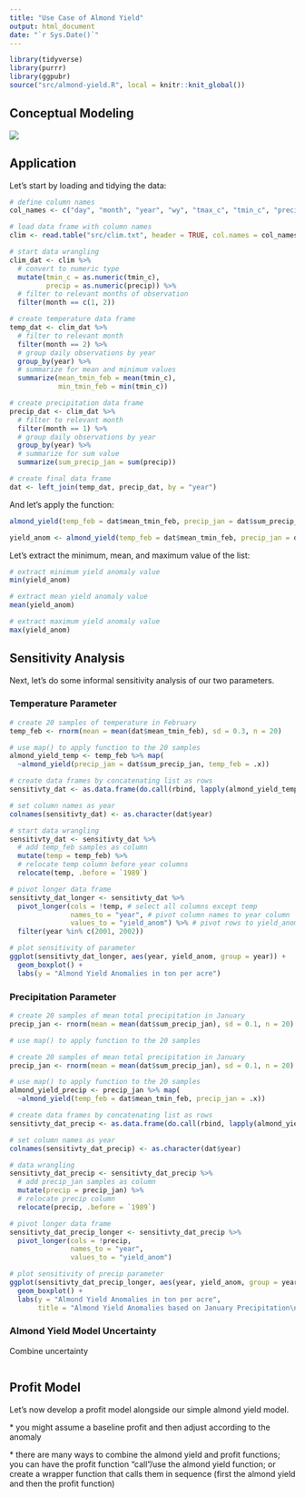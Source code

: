 ```yaml
---
title: "Use Case of Almond Yield"
output: html_document
date: "`r Sys.Date()`"
---
```


```r
library(tidyverse)
library(purrr)
library(ggpubr)
source("src/almond-yield.R", local = knitr::knit_global())
```

## Conceptual Modeling

![](almond_yield.jpg)

## Application

Let's start by loading and tidying the data:

```r
# define column names
col_names <- c("day", "month", "year", "wy", "tmax_c", "tmin_c", "precip")

# load data frame with column names
clim <- read.table("src/clim.txt", header = TRUE, col.names = col_names)

# start data wrangling
clim_dat <- clim %>%
  # convert to numeric type 
  mutate(tmin_c = as.numeric(tmin_c),
         precip = as.numeric(precip)) %>% 
  # filter to relevant months of observation
  filter(month == c(1, 2)) 

# create temperature data frame 
temp_dat <- clim_dat %>%
  # filter to relevant month 
  filter(month == 2) %>%
  # group daily observations by year
  group_by(year) %>%
  # summarize for mean and minimum values  
  summarize(mean_tmin_feb = mean(tmin_c), 
            min_tmin_feb = min(tmin_c))

# create precipitation data frame 
precip_dat <- clim_dat %>% 
  # filter to relevant month 
  filter(month == 1) %>% 
  # group daily observations by year
  group_by(year) %>%
  # summarize for sum value
  summarize(sum_precip_jan = sum(precip))

# create final data frame 
dat <- left_join(temp_dat, precip_dat, by = "year")
```

And let's apply the function:

```r
almond_yield(temp_feb = dat$mean_tmin_feb, precip_jan = dat$sum_precip_jan)
```

```r
yield_anom <- almond_yield(temp_feb = dat$mean_tmin_feb, precip_jan = dat$sum_precip_jan)
```

Let's extract the minimum, mean, and maximum value of the list:

```r
# extract minimum yield anomaly value
min(yield_anom)

# extract mean yield anomaly value
mean(yield_anom)

# extract maximum yield anomaly value
max(yield_anom)
```

## Sensitivity Analysis

Next, let's do some informal sensitivity analysis of our two parameters.

### Temperature Parameter

```r
# create 20 samples of temperature in February
temp_feb <- rnorm(mean = mean(dat$mean_tmin_feb), sd = 0.3, n = 20)

# use map() to apply function to the 20 samples 
almond_yield_temp <- temp_feb %>% map(
  ~almond_yield(precip_jan = dat$sum_precip_jan, temp_feb = .x))
```

```r
# create data frames by concatenating list as rows
sensitivty_dat <- as.data.frame(do.call(rbind, lapply(almond_yield_temp, as.vector)))

# set column names as year
colnames(sensitivty_dat) <- as.character(dat$year)

# start data wrangling
sensitivty_dat <- sensitivty_dat %>% 
  # add temp_feb samples as column
  mutate(temp = temp_feb) %>%
  # relocate temp column before year columns
  relocate(temp, .before = `1989`)

# pivot longer data frame
sensitivty_dat_longer <- sensitivty_dat %>%
  pivot_longer(cols = !temp, # select all columns except temp
               names_to = "year", # pivot column names to year column
               values_to = "yield_anom") %>% # pivot rows to yield_anom column
  filter(year %in% c(2001, 2002))
```

```r
# plot sensitivity of parameter
ggplot(sensitivty_dat_longer, aes(year, yield_anom, group = year)) + 
  geom_boxplot() + 
  labs(y = "Almond Yield Anomalies in ton per acre")

```

### Precipitation Parameter

```r
# create 20 samples of mean total precipitation in January
precip_jan <- rnorm(mean = mean(dat$sum_precip_jan), sd = 0.1, n = 20)

# use map() to apply function to the 20 samples 
```

```r
# create 20 samples of mean total precipitation in January
precip_jan <- rnorm(mean = mean(dat$sum_precip_jan), sd = 0.1, n = 20)

# use map() to apply function to the 20 samples 
almond_yield_precip <- precip_jan %>% map(
  ~almond_yield(temp_feb = dat$mean_tmin_feb, precip_jan = .x))

# create data frames by concatenating list as rows
sensitivty_dat_precip <- as.data.frame(do.call(rbind, lapply(almond_yield_precip, as.vector)))

# set column names as year
colnames(sensitivty_dat_precip) <- as.character(dat$year)

# data wrangling
sensitivty_dat_precip <- sensitivty_dat_precip %>% 
  # add precip_jan samples as column
  mutate(precip = precip_jan) %>%
  # relocate precip column 
  relocate(precip, .before = `1989`)

# pivot longer data frame
sensitivty_dat_precip_longer <- sensitivty_dat_precip %>% 
  pivot_longer(cols = !precip,
               names_to = "year",
               values_to = "yield_anom")
```

```r
# plot sensitivity of precip parameter
ggplot(sensitivty_dat_precip_longer, aes(year, yield_anom, group = year)) + 
  geom_boxplot() + 
  labs(y = "Almond Yield Anomalies in ton per acre",
       title = "Almond Yield Anomalies based on January Precipitation\n")
```

### Almond Yield Model Uncertainty

Combine uncertainty

```r

```

## Profit Model

Let's now develop a profit model alongside our simple almond yield model.

\* you might assume a baseline profit and then adjust according to the anomaly  

\* there are many ways to combine the almond yield and profit functions; you can have the profit function "call"/use the almond yield function; or create a wrapper function that calls them in sequence (first the almond yield and then the profit function) 
